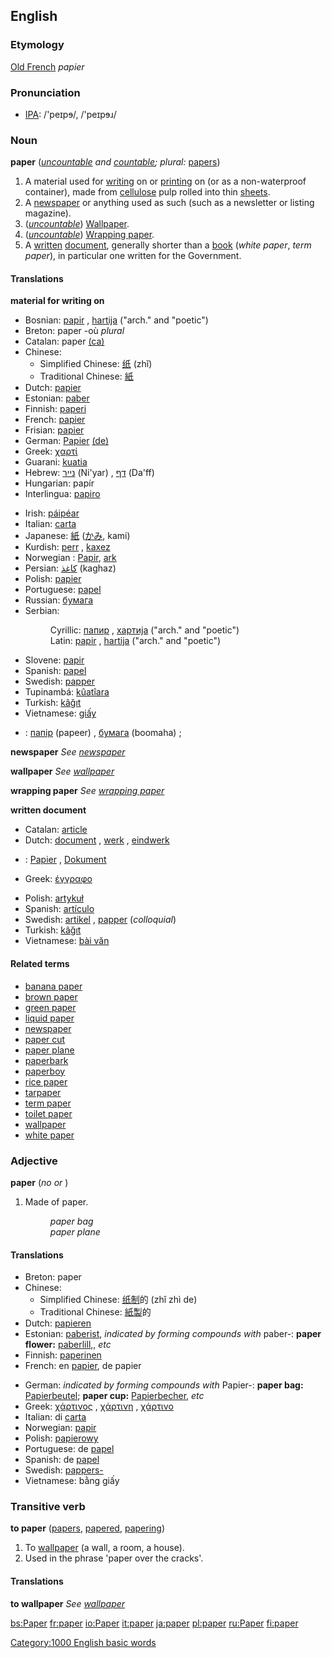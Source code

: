 ==English==

{{rank|particular|charge|church|604|paper|object|faith|gentleman}}

===Etymology===
[[Old French]] ''papier''

===Pronunciation===
*[[w:IPA|IPA]]: /'peɪpɘ/, /'peɪpɘɹ/

===Noun===
'''paper''' (''[[uncountable]] and [[countable]]; plural:'' [[papers]])

#A material used for [[write|writing]] on or [[print]]ing on (or as a non-waterproof container), made from [[cellulose]] pulp rolled into thin [[sheet]]s.
#A [[newspaper]] or anything used as such (such as a newsletter or listing magazine).
#(''[[uncountable]]'') [[Wallpaper]].
#(''[[uncountable]]'') [[Wrapping paper]].
#A [[written]] [[document]], generally shorter than a [[book]] (''white paper'', ''term paper''), in particular one written for the Government.

====Translations====

'''material for writing on'''
{{Top}}
*Bosnian: [[papir]] {{m}}, [[hartija]] {{f}} ("arch." and "poetic")
*Breton: paper {{m}} -où ''plural''<!--the following is not a definition of the English word "paper": [[paperenn]] {{f}} -où ''(a sheet of paper)''-->
*Catalan: paper {{m}} [[:ca:paper|(ca)]]
*Chinese:
**Simplified Chinese: [[纸]] (zhǐ)
**Traditional Chinese: [[紙]]
*Dutch: [[papier]] {{n}}
*Estonian: [[paber]]
*Finnish: [[paperi]]
*French: [[papier]] {{m}}
*Frisian: [[papier]] {{n}}
*German: [[Papier]] {{n}} [[:de:Papier|(de)]]
*Greek: [[:el:χαρτί|χαρτί]] {{n}} 
*Guarani: [[kuatia]]
*Hebrew: [[נייר]] (Ni'yar) {{m}}, [[דף]] (Da'ff) {{m}}
*Hungarian: papír
*Interlingua: [[papiro]]
{{Mid}}
*Irish: [[páipéar]]
*Italian: [[carta]] {{f}}
*Japanese: [[紙]] ([[かみ]], kami)
*Kurdish: [[perr]] {{m}}, [[kaxez]] {{f}}
*Norwegian<!--do not wikify-->: [[Papir]], [[ark]]
*Persian: [[كاغذ]] (kaghaz) 
*Polish: [[papier]] {{m}}
*Portuguese: [[papel]] {{m}}
*Russian: [[бумага]]
*Serbian:
*:Cyrillic: [[папир]] {{m}}, [[хартија]] {{f}} ("arch." and "poetic")
*:Latin: [[papir]] {{m}}, [[hartija]] {{f}} ("arch." and "poetic")
*Slovene: [[papir]] {{m}}
*Spanish: [[papel]] {{m}}
*Swedish: [[papper]] {{n}}
*Tupinambá: [[kûatîara]]
*Turkish: [[kâğıt]]
*Vietnamese: [[giấy]]
*{{ua}}: [[папір]] (papeer) {{m}}, [[бумага]] (boomaha) {{f}};
{{Bottom}}

<!--the translations that were here have been moved to "newspaper"-->
'''newspaper'''
''See [[newspaper]]''

<!--the translations that were here have been moved to "wallpaper"-->
'''wallpaper'''
''See [[wallpaper]]''

<!--the translations that were here have been moved to "wrapping paper"-->
'''wrapping paper'''
''See [[wrapping paper]]''

'''written document'''
{{Top}}
*Catalan: [[article]] {{m}}
*Dutch: [[document]] {{n}}, [[werk]] {{n}}, [[eindwerk]] {{n}}
*{{msg:de}}: [[Papier]] {{n}}, [[Dokument]] {{n}}
*Greek: [[:el:έγγραφο|έγγραφο]] {{n}}
{{Mid}}
*Polish: [[artykuł]] {{m}}
*Spanish: [[artículo]] {{m}}
*Swedish: [[artikel]] {{c}}, [[papper]] {{n}} (''colloquial'')
*Turkish: [[kâğıt]]
*Vietnamese: [[bài văn]]
{{Bottom}}

====Related terms====
*[[banana paper]]
*[[brown paper]]
*[[green paper]]<!--political term-->
*[[liquid paper]]
*[[newspaper]]
*[[paper cut]]
*[[paper plane]]
*[[paperbark]]
*[[paperboy]]
*[[rice paper]]
*[[tarpaper]]
*[[term paper]]
*[[toilet paper]]
*[[wallpaper]]
*[[white paper]]<!--political term-->

===Adjective===
'''paper''' (''no {{compar}} or {{superl}}'')

#Made of paper.
#:''paper bag''
#:''paper plane''
<!--this is the same as the above: #Origami piece: ''paper plane'', ''paper box''.-->

====Translations====
{{top}}
*Breton: paper
*Chinese:
**Simplified Chinese: [[纸]][[制]]的 (zhǐ zhì de)
**Traditional Chinese: [[紙]][[製]]的
*Dutch: [[papieren]]
*Estonian: [[paber]]ist, ''indicated by forming compounds with'' paber-: '''paper flower:''' [[paberlill]],, ''etc''
*Finnish: [[paperinen]]
*French: en [[papier]], de papier
{{mid}}
*German: ''indicated by forming compounds with'' Papier-: '''paper bag:''' [[Papierbeutel]]; '''paper cup:''' [[Papierbecher]], ''etc''
*Greek: [[:el:χάρτινος|χάρτινος]] {{m}}, [[:el:χάρτινος|χάρτινη]] {{f}}, [[:el:χάρτινος|χάρτινο]] {{n}}
*Italian: di [[carta]]
*Norwegian: [[papir]]
*Polish: [[papierowy]] {{m}}
*Portuguese: de [[papel]]
*Spanish: de [[papel]]
*Swedish: [[pappers-]]
*Vietnamese: bằng giấy
{{bottom}}

===Transitive verb===
'''to paper''' ([[papers]], [[papered]], [[papering]])

#To [[wallpaper]] (a wall, a room, a house).
# Used in the phrase 'paper over the cracks'.
====Translations====

'''to wallpaper'''
''See [[wallpaper]]''

[[Category:1000 English basic words]]

[[bs:Paper]]
[[fr:paper]]
[[io:Paper]]
[[it:paper]]
[[ja:paper]]
[[pl:paper]]
[[ru:Paper]]
[[fi:paper]]